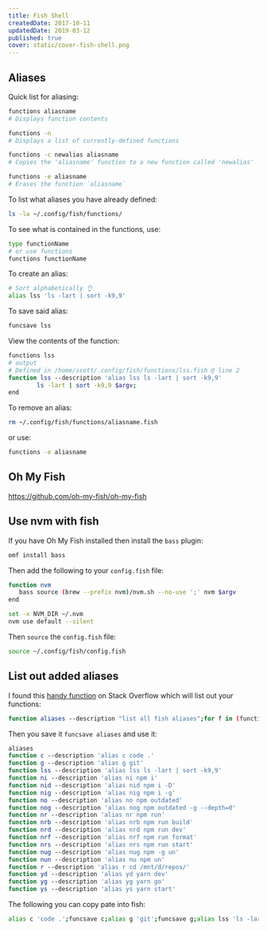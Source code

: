 ```yaml
---
title: Fish Shell
createdDate: 2017-10-11
updatedDate: 2019-03-12
published: true
cover: static/cover-fish-shell.png
---
```


## Aliases

Quick list for aliasing:

```bash
functions aliasname
# Displays function contents

functions -n
# Displays a list of currently-defined functions

functions -c newalias aliasname
# Copies the 'aliasname' function to a new function called 'newalias'

functions -e aliasname
# Erases the function `aliasname`
```

To list what aliases you have already defined:

```bash
ls -la ~/.config/fish/functions/
```

To see what is contained in the functions, use:

```bash
type functionName
# or use functions
functions functionName
```

To create an alias:

```bash
# Sort alphabetically 👌
alias lss 'ls -lart | sort -k9,9'
```

To save said alias:

```bash
funcsave lss
```

View the contents of the function:

```bash
functions lss
# output
# Defined in /home/scott/.config/fish/functions/lss.fish @ line 2
function lss --description 'alias lss ls -lart | sort -k9,9'
        ls -lart | sort -k9,9 $argv;
end
```

To remove an alias:

```bash
rm ~/.config/fish/functions/aliasname.fish
```

or use:

```bash
functions -e aliasname
```

## Oh My Fish

https://github.com/oh-my-fish/oh-my-fish

## Use nvm with fish

If you have Oh My Fish installed then install the `bass` plugin:

```bash
omf install bass
```

Then add the following to your `config.fish` file:

```bash
function nvm
   bass source (brew --prefix nvm)/nvm.sh --no-use ';' nvm $argv
end

set -x NVM_DIR ~/.nvm
nvm use default --silent
```

Then `source` the `config.fish` file:

```bash
source ~/.config/fish/config.fish
```

## List out added aliases

I found this [handy function] on Stack Overflow which will list out
your functions:

```bash
function aliases --description "list all fish aliases";for f in (functions);functions $f | grep \'alias;end;end;
```

Then you save it `funcsave aliases` and use it:

```bash
aliases
function c --description 'alias c code .'
function g --description 'alias g git'
function lss --description 'alias lss ls -lart | sort -k9,9'
function ni --description 'alias ni npm i'
function nid --description 'alias nid npm i -D'
function nig --description 'alias nig npm i -g'
function no --description 'alias no npm outdated'
function nog --description 'alias nog npm outdated -g --depth=0'
function nr --description 'alias nr npm run'
function nrb --description 'alias nrb npm run build'
function nrd --description 'alias nrd npm run dev'
function nrf --description 'alias nrf npm run format'
function nrs --description 'alias nrs npm run start'
function nug --description 'alias nug npm -g un'
function nun --description 'alias nu npm un'
function r --description 'alias r cd /mnt/d/repos/'
function yd --description 'alias yd yarn dev'
function yg --description 'alias yg yarn go'
function ys --description 'alias ys yarn start'
```

The following you can copy pate into fish:

```bash
alias c 'code .';funcsave c;alias g 'git';funcsave g;alias lss 'ls -lart | sort -k9,9';funcsave lss;alias ni 'npm i';funcsave ni;alias nid 'npm i -D';funcsave nid;alias nig 'npm i -g';funcsave nig;alias no 'npm outdated';funcsave no;alias nog 'npm outdated -g --depth=0';funcsave nog;alias nr 'npm run';funcsave nr;alias nrb 'npm run build';funcsave nrb;alias nrd 'npm run dev';funcsave nrd;alias nrf 'npm run format';funcsave nrf;alias nrs 'npm run start';funcsave nrs;alias nug 'npm -g un';funcsave nug;alias nu 'npm un';funcsave nu;alias r 'cd /mnt/d/repos/';funcsave r;alias yd 'yarn dev';funcsave yd;alias yg 'yarn go';funcsave yg;alias ys 'yarn start';funcsave ys;
```

<!-- Links -->

[handy function]: https://stackoverflow.com/a/50803805/1138354
